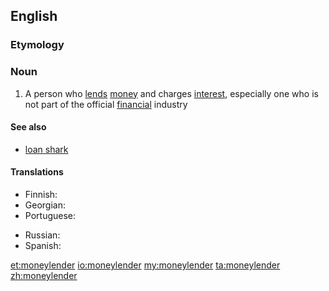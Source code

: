 ==English==

===Etymology===
{{compound|money|lender|lang=en}}

===Noun===
{{en-noun}}

# A person who [[lend]]s [[money]] and charges [[interest]], especially one who is not part of the official [[financial]] industry

====See also====
* [[loan shark]]

====Translations====
{{trans-top|person who lends money}}
* Finnish: {{t+|fi|rahanlainaaja}}
* Georgian: {{t|ka|მევახშე|tr=mevaxše|sc=Geor}}
* Portuguese: {{t|pt|agiota|c}}
{{trans-mid}}
* Russian: {{t+|ru|ростовщи́к|m|sc=Cyrl|tr=rostovščík}}
* Spanish: {{t|es|prestamista|m|f}}
{{trans-bottom}}

[[et:moneylender]]
[[io:moneylender]]
[[my:moneylender]]
[[ta:moneylender]]
[[zh:moneylender]]